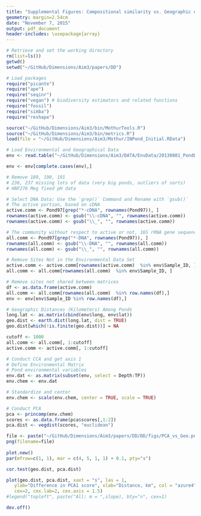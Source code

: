 ```yaml
---
title: "Supplemental Figures: Compositional similarity vs. Geographic distance"
geometry: margin=2.54cm
date: "November 7, 2015"
output: pdf_document
header-includes: \usepackage{array}
---
```


```r
# Retrieve and set the working directory
rm(list=ls())
getwd()
setwd("~/GitHub/Dimensions/Aim3/papers/DD")
```


```r
# Load packages
require("picante")
require("ape")
require("seqinr")
require("vegan") # biodiversity estimators and related functions
require("fossil")
require("simba")
require("reshape")

source("~/GitHub/Dimensions/Aim3/bin/MothurTools.R")
source("~/GitHub/Dimensions/Aim3/bin/metrics.R")
load(file = "~/GitHub/Dimensions/Aim3/Mothur/INPond_Initial.RData")
```


```r
# Load Environmental and Geographical Data
env <- read.table("~/GitHub/Dimensions/Aim3/DATA/EnvData/20130801_PondDataMod.csv", sep = ",", header = TRUE)

env <- env[complete.cases(env),]

# Remove 189, 190, 191
# 236, 237 missing lots of data (very big ponds, outliers of sorts)
# HNF276 Meg fixed pH data

# Select DNA Data: Use the `grep()` Command and Rename with `gsub()`
# The active portion, based on cDNA
active.comm <- Pond97[grep("*-cDNA", rownames(Pond97)), ]
rownames(active.comm) <- gsub("\\-cDNA", "", rownames(active.comm))
rownames(active.comm) <- gsub("\\_", "", rownames(active.comm))

# The community without respect to active or not, 16S rRNA gene sequences
all.comm <- Pond97[grep("*-DNA", rownames(Pond97)), ]
rownames(all.comm) <- gsub("\\-DNA", "", rownames(all.comm))
rownames(all.comm) <- gsub("\\_", "", rownames(all.comm))

# Remove Sites Not in the Environmental Data Set
active.comm <- active.comm[rownames(active.comm)  %in% env$Sample_ID, ]
all.comm <- all.comm[rownames(all.comm)  %in% env$Sample_ID, ]

# Remove sites not shared between matrices
df <- as.data.frame(active.comm)
all.comm <- all.comm[rownames(all.comm)  %in% row.names(df),]
env <- env[env$Sample_ID %in% row.names(df),]

# Geographic Distances (Kilometers) Among Ponds
long.lat <- as.matrix(cbind(env$long, env$lat))
geo.dist <- earth.dist(long.lat, dist = TRUE)
geo.dist[which(!is.finite(geo.dist))] = NA

cutoff <- 1000
all.comm <- all.comm[, 1:cutoff]
active.comm <- active.comm[, 1:cutoff]
```


```r
# Conduct CCA and get axis 1
# Define Environmental Matrix
# Pond environmental variables
env.dat <- as.matrix(subset(env, select = Depth:TP))
env.chem <- env.dat

# Standardize and center
env.chem <- scale(env.chem, center = TRUE, scale = TRUE)

# Conduct PCA 
pca <- princomp(env.chem)
scores <- as.data.frame(pca$scores[,1:2])
pca.dist <- vegdist(scores, "euclidean")
```


```r
file <- paste("~/GitHub/Dimensions/Aim3/papers/DD/DD/figs/PCA_vs_Geo.png", sep="")
png(filename=file)
  
plot.new()
par(mfrow=c(1, 1), mar = c(4, 5, 1, 1) + 0.1, pty="s")

cor.test(geo.dist, pca.dist)

plot(geo.dist, pca.dist, xaxt = "s", las = 1, 
   ylab="Difference in PCA1 score", xlab="Distance, km", col = "azure4", 
   cex=2, cex.lab=2, cex.axis = 1.5)
#legend("topleft", paste("All: m = ",slope), bty="n", cex=1)

dev.off()
```



